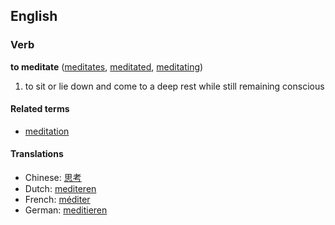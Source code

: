 ==English==
===Verb===
'''to meditate''' ([[meditates]], [[meditated]], [[meditating]])

# to sit or lie down and come to a deep rest while still remaining conscious

====Related terms====
*[[meditation]]

====Translations====
*Chinese: [[思考]]
*Dutch: [[mediteren]]
*French: [[méditer]]
*German: [[meditieren]]